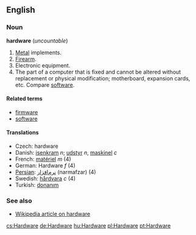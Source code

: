 ==English==
===Noun===
'''hardware''' (''uncountable'')

# [[Metal]] implements.
# [[Firearm]].
# Electronic equipment.
# The part of a computer that is fixed and cannot be altered without replacement or physical modification; motherboard, expansion cards, etc.  Compare [[software]].

====Related terms====
*[[firmware]]
*[[software]]

====Translations====
*Czech: hardware
*Danish: [[isenkram]] ''n''; [[udstyr]] ''n'', [[maskinel]] ''c''
*French: [[matériel]] ''m'' (4)
*German: Hardware ''f'' (4)
*[[Persian]]: [[نرم‌افزار]] (narmafzar) (4)
*Swedish: [[hårdvara]] ''c'' (4)
*Turkish: [[donanım]]

===See also===
*[[w:Hardware|Wikipedia article on hardware]]

[[cs:Hardware]]
[[de:Hardware]]
[[hu:Hardware]]
[[pl:Hardware]]
[[pt:Hardware]]